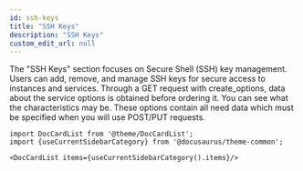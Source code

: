 ```yaml
---
id: ssh-keys
title: "SSH Keys"
description: "SSH Keys"
custom_edit_url: null
---
```




The "SSH Keys" section focuses on Secure Shell (SSH) key management. Users can add, remove, and manage SSH keys for secure access to instances and services.
Through a GET request with create_options, data about the service options is obtained before ordering it. You can see what the characteristics may be. These options contain all need data which must be specified when you will use POST/PUT requests.




```mdx-code-block
import DocCardList from '@theme/DocCardList';
import {useCurrentSidebarCategory} from '@docusaurus/theme-common';

<DocCardList items={useCurrentSidebarCategory().items}/>
```
      